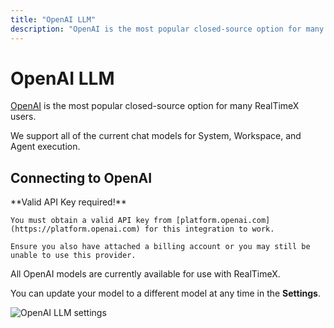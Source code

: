 ```yaml
---
title: "OpenAI LLM"
description: "OpenAI is the most popular closed-source option for many RealTimeX users"
---
```



# OpenAI LLM

[OpenAI](https://OpenAI.com) is the most popular closed-source option for many RealTimeX users.

We support all of the current chat models for System, Workspace, and Agent execution.

## Connecting to OpenAI

<Callout type="info" emoji="️💡">
  **Valid API Key required!**

    You must obtain a valid API key from [platform.openai.com](https://platform.openai.com) for this integration to work.

    Ensure you also have attached a billing account or you may still be unable to use this provider.

</Callout>

All OpenAI models are currently available for use with RealTimeX.

You can update your model to a different model at any time in the **Settings**.

<Image
  src="/images/realtimex-setup/llm-configuration/cloud/openai/openai-llm.png"
  height={1080}
  width={1920}
  quality={100}
  alt="OpenAI LLM settings"
/>
